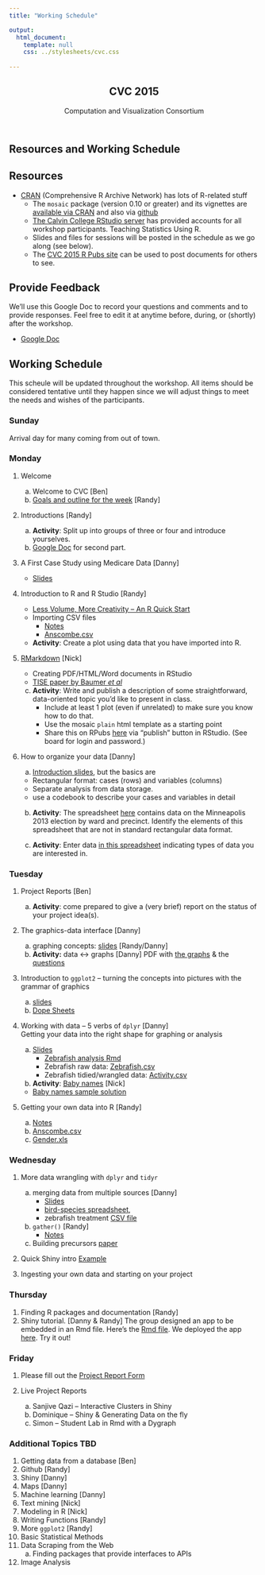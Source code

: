 ```yaml
---
title: "Working Schedule"

output: 
  html_document:
    template: null
    css: ../stylesheets/cvc.css
    
---
```



<script src="../javascripts/main.js"></script>
<!--[if lt IE 9]>
<script src="//html5shiv.googlecode.com/svn/trunk/html5.js"></script>
<![endif]-->

<meta name="viewport" content="width=device-width, initial-scale=1, user-scalable=no">

<div class="wrapper">
<nav>
<ul></ul>
</nav>
<section>
     
           
<header>
<h1>CVC 2015</h1>
<p>Computation and Visualization Consortium</p>
</header> 

# Resources and Working Schedule

## Resources

  * [CRAN](http://cran.r-project.org) (Comprehensive R Archive Network) has lots of R-related stuff
  * The `mosaic` package (version 0.10 or greater) and its vignettes are [available via CRAN](http://cran.r-project.org/web/packages/mosaic/index.html) and also via [github](https://github.com/ProjectMOSAIC/mosaic)
  * [The Calvin College RStudio server](http://rstudio.calvin.edu:8787) has provided accounts for all workshop participants.
Teaching Statistics Using R.
  * Slides and files for sessions will be posted in the schedule as we go along (see below).
  * The [CVC 2015 R Pubs site](http://rpubs.com/uscots-2015) can be used
  to post documents for others to see.



## Provide Feedback

We'll use this Google Doc to record your questions and comments and to provide
responses.  Feel free to edit it at anytime before, during, or (shortly) after the workshop.

  * [Google Doc](https://docs.google.com/document/d/1AN1vOgnUF2zM5SNHPW17kdt1BMPGbK0izqXCBWvXj4M/edit?usp=sharing) 

## Working Schedule

This scheule will be updated throughout the workshop.  All items should be 
considered tentative until they happen since we will adjust things to 
meet the needs and wishes of the participants.

### Sunday

Arrival day for many coming from out of town.  

### Monday

 1. Welcome
    a. Welcome to CVC [Ben]
    b. [Goals and outline for the week](Intro/IntroOverview.html) [Randy]

 2. Introductions [Randy]
    a. **Activity**: Split up into groups of three or four and introduce yourselves. 
    b. [Google Doc](https://docs.google.com/document/d/1Zt5AYH7HsXTbIl5d6gjn0E_-e5m59IBmIo0jrIkLXsI/edit?usp=sharing) for second part. 

 3. A First Case Study using Medicare Data [Danny]

    * [Slides](http://dtkaplan.github.io/CVC/Summer2015/Intro/MedicareSpending.html)

 4. Introduction to R and R Studio [Randy]

    * [Less Volume, More Creativity -- An R Quick Start](Learn/LessVolume/LessVolume.html) 
    * Importing CSV files
        * [Notes](Learn/ImportingData/ImportingData.html)
        * [Anscombe.csv](Learn/ImportingData/Anscombe.csv)
    
    * **Activity**: Create a plot using data that you have imported into R.

 5. [RMarkdown](http://prezi.com/vq6l5yqpnqma/) [Nick]
 
    * Creating PDF/HTML/Word documents in RStudio
    * [TISE paper by Baumer *et al*](http://escholarship.org/uc/item/90b2f5xh)
    c. **Activity**: Write and publish a description of some 
    straightforward, data-oriented topic you'd like to present in class. 
        * Include at least 1 plot (even if unrelated) to make sure 
        you know how to do that.  
        * Use the mosaic `plain` html template as a starting point
        * Share this on RPubs [here](http://rpubs.com/uscots-2015) via "publish" button in RStudio. (See board for login and password.)
        
 6. How to organize your data [Danny]
    
    a. [Introduction slides](http://dtkaplan.github.io/CVC/Summer2015/Learn/TidyData/tidy_data.html), but the basics are
    
    * Rectangular format: cases (rows) and variables (columns)
    * Separate analysis from data storage.
    * use a codebook to describe your cases and variables in detail
       
    b. **Activity**: The spreadsheet [here](http://vote.minneapolismn.gov/www/groups/public/@clerk/documents/webcontent/wcms1p-126724.xlsx) contains data on the Minneapolis 2013 election by ward and precinct.  Identify the elements of this spreadsheet that are not in standard rectangular data format.
    
    c. **Activity**: Enter data [in this spreadsheet](https://docs.google.com/spreadsheet/ccc?key=0Am13enSalO74dFRFZHNlaVE3NjZfUjBQOUNoMmRlUWc&usp=sharing)
    indicating types of data you are interested in.



### Tuesday

 1. Project Reports [Ben]
    a. **Activity**: come prepared to give a (very brief) 
    report on the status of your project idea(s).
 
 2. The graphics-data interface [Danny]
    a. graphing concepts: [slides](Learn/VizConcepts/VizConcepts.html) [Randy/Danny]
    b. **Activity:** data <-> graphs [Danny]
    PDF with [the graphs](Learn/VizConcepts/Exercise/graphics_for_grammar.pdf) & the [questions](Learn/VizConcepts/Exercise/graphics_questions.pdf)
    
 3. Introduction to `ggplot2` --  turning the concepts into pictures with the grammar of graphics
 
    a. [slides](Learn/ggplot2/ggplot2Intro.pdf) 
    b. [Dope Sheets](Learn/ggplot2/DopeSheets.pdf) 

 4. Working with data -- 5 verbs of `dplyr` [Danny]    
    Getting your data into the right shape for graphing or analysis
    a. [Slides](Learn/Wrangling/WranglingQuickStart.html) 
        * [Zebrafish analysis Rmd](Learn/Wrangling/ZebrafishRmd.html) 
        * Zebrafish raw data: [Zebrafish.csv](Learn/Wrangling/Zebrafish.csv)
        * Zebrafish tidied/wrangled data: [Activity.csv](Learn/Wrangling/Activity.csv)
    b. **Activity**: [Baby names](Learn/BabyNames/WhatHappenedToJaneCopyPasteRmd.html) [Nick]
    * [Baby names sample solution](Learn/BabyNames/WhatHappenedToJane-answers.pdf)    
    
 5. Getting your own data into R [Randy]
 
    a. [Notes](Learn/ImportingData/ImportingData.html)
    b. [Anscombe.csv](Learn/ImportingData/Anscombe.csv)
    c. [Gender.xls](Learn/ImportingData/Gender.xls)
 
### Wednesday
 
 1. More data wrangling with `dplyr` and `tidyr` 
    a. merging data from multiple sources [Danny]
        * [Slides](Learn/Join/joins.html) 
        * [bird-species spreadsheet](https://docs.google.com/spreadsheets/d/1GDKeulVSRXL7Q_5Q0a7Offc_IPX2T4sZ80VN5VLASew/edit#gid=0), 
        * zebrafish treatment [CSV file](Learn/Wrangling/FishTx.csv) 
    b. `gather()` [Randy]
        * [Notes](Learn/TidyData/TidyGapMinder.html)
    c. Building precursors [paper](http://www.amherst.edu/~nhorton/precursors)
    
 2. Quick Shiny intro [Example](https://r.amherst.edu/apps/nhorton/sat/) 
 
 3. Ingesting your own data and starting on your project

### Thursday

  1. Finding R packages and documentation [Randy]
  2. Shiny tutorial. [Danny & Randy] The group designed an app to be embedded in an Rmd file.  Here's the [Rmd file](Learn/Shiny/OurDistributionDemo.Rmd).  We deployed the app [here](https://dtkaplan.shinyapps.io/OurDistributionDemo).  Try it out!

### Friday

 1. Please fill out the  [Project Report Form](http://goo.gl/forms/v3mLfgSwEo)
 
 2. Live Project Reports
    a. Sanjive Qazi -- Interactive Clusters in Shiny
    b. Dominique -- Shiny & Generating Data on the fly
    c. Simon -- Student Lab in Rmd with a Dygraph

### Additional Topics TBD

  1. Getting data from a database [Ben]
  2. Github [Randy]
  3. Shiny [Danny]
  4. Maps [Danny]
  5. Machine learning [Danny]
  6. Text mining [Nick]
  7. Modeling in R [Nick]
  8. Writing Functions [Randy]
  9. More `ggplot2` [Randy]
 10. Basic Statistical Methods
 11. Data Scraping from the Web
     a. Finding packages that provide interfaces to APIs
 12. Image Analysis
    
